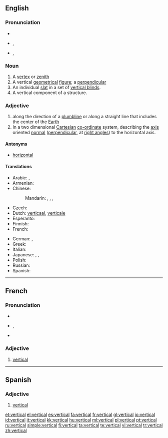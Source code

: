 ==English==

===Pronunciation===
* {{audio|En-us-vertical.ogg|audio (US)}}
* {{a|RP}} {{IPA|/ˈvɜːtɪkəl/}}, {{SAMPA|/"v3:tIk@l/}}
* {{a|US}} {{IPA|/ˈvɝtɪkəl/}}, {{SAMPA|/"v3`tIk@l/}}

===Noun===
{{en-noun}}

# A [[vertex]] or [[zenith]]
# A vertical [[geometrical]] [[figure]]; a [[perpendicular]]
# An individual [[slat]] in a set of [[vertical blinds]].
# A vertical component of a structure.

===Adjective===
{{en-adj}}

# along the direction of a [[plumbline]] or along a straight line that includes the center of the [[Earth]]
# In a two dimensional [[Cartesian]] [[co-ordinate]] system, describing the [[axis]] oriented [[normal]] ([[perpendicular]], at [[right angle]]s) to the horizontal axis.

====Antonyms====
* [[horizontal]]

====Translations====
{{trans-top|being perpendicular with the surface of the Earth}}
* Arabic: {{t|ar|عمودي|tr=3amuudiy|sc=Arab}},  {{t|ar|رأسي|tr=ra'siy|sc=Arab}}
* Armenian: {{t-|hy|ուղղահայաց|tr=uġġahayac'|sc=Armn|xs=Armenian}}
* Chinese:
*: Mandarin: {{t|zh|豎|alt=豎的|sc=Hani}},  {{t|zh|竖|tr=shù-de|alt=竖的|sc=Hani}},  {{t|zh|垂直|tr=chuízhí|sc=Hani}},  {{t|zh|直立|tr=zhílì|sc=Hani}}
* Czech: {{t-|cs|svislý|m}}
* Dutch: [[verticaal]], [[verticale]]
* Esperanto: {{t-|eo|vertikala|xs=Esperanto}}
* Finnish: {{t-|fi|pystysuora}}
* French: {{t+|fr|vertical}}
{{trans-mid}}
* German: {{t+|de|vertikal}}, {{t+|de|senkrecht}}
* Greek: {{t|el|κατακόρυφος|tr=katakóryfos|sc=Grek}}
* Italian: {{t-|it|verticale}}
* Japanese: {{t|ja|垂直|tr=すいちょくの, suichoku -no|alt=垂直の|sc=Jpan}}, {{t|ja|縦|tr=たての, tate-no|alt=縦の|sc=Jpan}},  {{t|ja|直立|tr=ちょくりつの, chokuritsu-no|alt=直立の|sc=Jpan}}
* Polish: {{t+|pl|pionowy}}
* Russian: {{t+|ru|вертикальный|tr=vertikál'nyj|sc=Cyrl}}
* Spanish: {{t+|es|vertical|m|f}}
{{trans-bottom}}

----

==French==

===Pronunciation===
* {{audio|Fr-vertical.ogg|audio}}
* {{IPA|/vɛʁ.ti.kal/|lang=fr}}, {{SAMPA|/vER.ti.kal/}}
* {{homophones|verticale|verticales}}

===Adjective===
{{fr-adj|mp=verticaux}}

# [[#English|vertical]]

----

==Spanish==

===Adjective===
{{es-adj|pl=verticales}}

# [[#English|vertical]]

[[et:vertical]]
[[el:vertical]]
[[es:vertical]]
[[fa:vertical]]
[[fr:vertical]]
[[gl:vertical]]
[[io:vertical]]
[[id:vertical]]
[[it:vertical]]
[[kk:vertical]]
[[hu:vertical]]
[[ml:vertical]]
[[pl:vertical]]
[[pt:vertical]]
[[ru:vertical]]
[[simple:vertical]]
[[fi:vertical]]
[[ta:vertical]]
[[te:vertical]]
[[vi:vertical]]
[[tr:vertical]]
[[zh:vertical]]